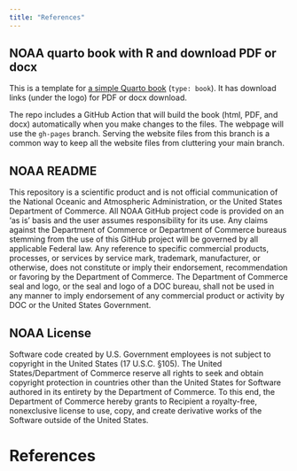 ```yaml
---
title: "References"
---
```


## NOAA quarto book with R and download PDF or docx

This is a template for [a simple Quarto book](https://nmfs-opensci.github.io/NOAA-quarto-book/) (`type: book`). It has download links (under the logo) for PDF or docx download.

The repo includes a GitHub Action that will build the book (html, PDF, and docx) automatically when you make changes to the files. The webpage will use the `gh-pages` branch. Serving the website files from this branch is a common way to keep all the website files from cluttering your main branch. 

## NOAA README

This repository is a scientific product and is not official communication of the National Oceanic and Atmospheric Administration, or the United States Department of Commerce. All NOAA GitHub project code is provided on an ‘as is’ basis and the user assumes responsibility for its use. Any claims against the Department of Commerce or Department of Commerce bureaus stemming from the use of this GitHub project will be governed by all applicable Federal law. Any reference to specific commercial products, processes, or services by service mark, trademark, manufacturer, or otherwise, does not constitute or imply their endorsement, recommendation or favoring by the Department of Commerce. The Department of Commerce seal and logo, or the seal and logo of a DOC bureau, shall not be used in any manner to imply endorsement of any commercial product or activity by DOC or the United States Government.

## NOAA License

Software code created by U.S. Government employees is not subject to copyright in the United States (17 U.S.C. §105). The United States/Department of Commerce reserve all rights to seek and obtain copyright protection in countries other than the United States for Software authored in its entirety by the Department of Commerce. To this end, the Department of Commerce hereby grants to Recipient a royalty-free, nonexclusive license to use, copy, and create derivative works of the Software outside of the United States.

# References {.unnumbered}

::: {#refs}
:::
